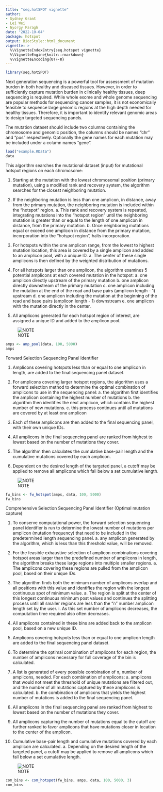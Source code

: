 ```yaml
---
title: "seq.hotSPOT vignette"
author: 
- Sydney Grant
- Lei Wei
- Gyorgy Paragh
date: "2022-10-04"
package: hotspot
output: BiocStyle::html_document
vignette: >
  %\VignetteIndexEntry{seq.hotspot vignette}
  %\VignetteEngine{knitr::rmarkdown}
  %\VignetteEncoding{UTF-8}
---
```


```r
library(seq.hotSPOT)
```


Next generation sequencing is a powerful tool for assessment of mutation burden in both healthy and diseased tissues. However, in order to sufficiently capture mutation burden in clinically healthy tissues, deep sequencing is required. While whole exome and whole genome sequencing are popular methods for sequencing cancer samples, it is not economically feasible to sequence large genomic regions at the high depth needed for healthy tissues. Therefore, it is important to identify relevant genomic areas to design targeted sequencing panels. 


The mutation dataset should include two columns containing the chromosome and genomic position, the columns should be names "chr" and "pos" respectively. Optionally the gene names for each mutation may be included under a column names "gene".

```r
load("example.RData")
data
```


This algorithm searches the mutational dataset (input) for mutational hotspot regions on each chromosome:

  1.	Starting at the mutation with the lowest chromosomal position (primary mutation), using a modified rank and recovery system, the        algorithm searches for the closest neighboring mutation.
  
  2.	If the neighboring mutation is less than one amplicon, in distance, away from the primary mutation, the neighboring mutation is         included within the “hotspot” region.
    a.	This rank and recovery system is repeated, integrating mutations into the “hotspot region” until the neighboring mutation is greater     than or equal to the length of one amplicon in distance, from the primary mutation.
    b.	Once neighboring mutations equal or exceed one amplicon in distance from the primary mutation, incorporation into the “hotspot          region”, halts incorporation.
  
  3.	For hotspots within the one amplicon range, from the lowest to highest mutation location, this area is covered by a single amplicon     and added to an amplicon pool, with a unique ID.
    a.	The center of these single amplicons is then defined by the weighted distribution of mutations.
  
  4.	For all hotspots larger than one amplicon, the algorithm examines 5 potential amplicons at each covered mutation in the hotspot:
    a.	one amplicon directly upstream of the primary mutation
    b.	one amplicon directly downstream of the primary mutation
    c.	one amplicon including the mutation at the end of the read and base pairs (amplicon length - 1) upstream
    d.	one amplicon including the mutation at the beginning of the read and base pairs (amplicon length - 1) downstream
    e.	one amplicon with the mutation directly in the center.
  
  5.	All amplicons generated for each hotspot region of interest, are assigned a unique ID and added to the amplicon pool.
  
![NOTE](/seq.hotSPOT/vignettes/hotSPOT_ampfinder.jpeg)

```r
amps <- amp_pool(data, 100, 5000)
amps
```

Forward Selection Sequencing Panel Identifier

  1.	Amplicons covering hotspots less than or equal to one amplicon in length, are added to the final sequencing panel dataset.
  
  2.	For amplicons covering larger hotspot regions, the algorithm uses a forward selection method to determine the optimal combination of    amplicons to use in the sequencing panel:
    a.	the algorithm first identifies the amplicon containing the highest number of mutations
    b.	the algorithm then identifies the next amplicon, which contains the highest number of new mutations.
    c.	this process continues until all mutations are covered by at least one amplicon
  
  3.	Each of these amplicons are then added to the final sequencing panel, with their own unique IDs.
  
  4.	All amplicons in the final sequencing panel are ranked from highest to lowest based on the number of mutations they cover.
  
  5.	The algorithm then calculates the cumulative base-pair length and the cumulative mutations covered by each amplicon.
  
  6.	Dependent on the desired length of the targeted panel, a cutoff may be applied to remove all amplicons which fall below a set           cumulative length.


![NOTE](/seq.hotSPOT/vignettes/hotSPOT_fwbin.jpeg)
```r
fw_bins <- fw_hotspot(amps, data, 100, 5000)
fw_bins
```

Comprehensive Selection Sequencing Panel Identifier (Optimal mutation capture)

  1.	To conserve computational power, the forward selection sequencing panel identifier is run to determine the lowest number of mutations
  per amplicon (mutation frequency) that need to be included in the predetermined length sequencing panel.
    a.	any amplicon generated by the algorithm, which is less than this threshold value, will be removed.
  
  2.	For the feasible exhaustive selection of amplicon combinations covering hotspot areas larger than the predefined number of amplicons
  in length, the algorithm breaks these large regions into multiple smaller regions.
    a.	The amplicons covering these regions are pulled from the amplicon pool, based on their unique IDs.
  
  3.	The algorithm finds both the minimum number of amplicons overlap and all positions with this value and identifies the region with the
  longest continuous spot of minimum value.
    a.	The region is split at the center of this longest continuous minimum post values and continues the splitting process until all
    smaller regions are less than the “n” number amplicon length set by the user.
      i.	As this set number of amplicons decreases, the computation time required also often decreases.
  
  4.	All amplicons contained in these bins are added back to the amplicon pool, based on a new unique ID.
  
  5.	Amplicons covering hotspots less than or equal to one amplicon length are added to the final sequencing panel dataset.
  
  6.	To determine the optimal combination of amplicons for each region, the number of amplicons necessary for full coverage of the bin is
  calculated.
  
  7.	A list is generated of every possible combination of n, number of amplicons, needed. For each combination of amplicons:
    a.	 amplicons that would not meet the threshold of unique mutations are filtered out, and the number of all mutations captured by
    these amplicons is calculated.
    b.	the combination of amplicons that yields the highest number of mutations is added to the final sequencing panel.
  
  8.	All amplicons in the final sequencing panel are ranked from highest to lowest based on the number of mutations they cover.
  
  9.	All amplicons capturing the number of mutations equal to the cutoff are further ranked to favor amplicons that have mutations closer
  in location to the center of the amplicon.
  
  10.	Cumulative base-pair length and cumulative mutations covered by each amplicon are calculated.
    a.	Depending on the desired length of the targeted panel, a cutoff may be applied to remove all amplicons which fall below a set
    cumulative length.


![NOTE](/seq.hotSPOT/vignettes/hotSPOT_combin.jpeg)

```r
com_bins <- com_hotspot(fw_bins, amps, data, 100, 5000, 3)
com_bins
```



